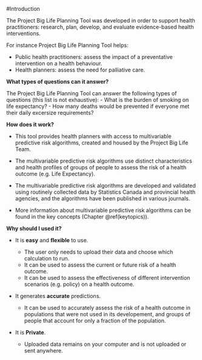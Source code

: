 #Introduction

The Project Big Life Planning Tool was developed in order to support health practitioners: research, plan, develop, and evaluate evidence-based health interventions.

For instance Project Big Life Planning Tool helps:

- Public health practitioners: assess the impact of a preventative intervention on a health behaviour.
- Health planners: assess the need for palliative care.

**What types of questions can it answer?**

The Project Big Life Planning Tool can answer the following types of questions (this list is not exhaustive): 
- What is the burden of smoking on life expectancy?
- How many deaths would be prevented if everyone met their daily excersize requirements?

**How does it work?**

- This tool provides health planners with access to multivariable predictive risk algorithms, created and housed by the Project Big Life Team.

- The multivariable predictive risk algorithms use distinct characteristics and health profiles of groups of people to assess the risk of a health outcome (e.g. Life Expectancy).

- The multivariable predictive risk algorithms are developed and validated using routinely collected data by Statistics Canada and provincial health agencies, and the algorithms have been published in various journals.

- More information about multivariable predictive risk algorithms can be found in the key concepts (Chapter \@ref(keytopics)).

**Why should I used it?**

- It is **easy** and **flexible** to use. 

    - The user only needs to upload their data and choose which calculation to run.
    - It can be used to assess the current or future risk of a health outcome.
    - It can be used to assess the effectiveness of different intervention scenarios (e.g. policy) on a health outcome.
    
    
-	It generates **accurate** predictions.

    - It can be used to accurately assess the risk of a health outcome in populations that were not used in its developement, and groups of people that account for only a fraction of the population. 

    
-	It is **Private**. 

    - Uploaded data remains on your computer and is not uploaded or sent anywhere.


